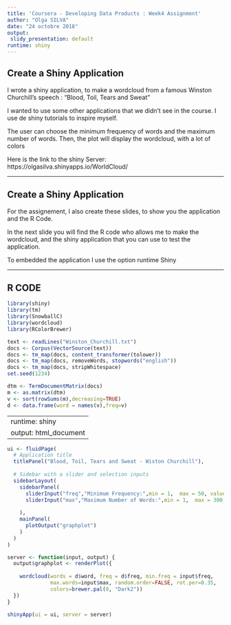 ```yaml
---
title: 'Coursera - Developing Data Products : Week4 Assignment'
author: "Olga SILVA"
date: "24 octobre 2018"
output:
 slidy_presentation: default
runtime: shiny
---
```

## Create a Shiny Application
I wrote a shiny application, to make a wordcloud from a famous Winston Churchill's speech : "Blood, Toil, Tears and Sweat"

I wanted to use some other applications that we didn't see in the course. I use de shiny tutorials to inspire myself.

The user can choose the minimum frequency of words and the maximum number of words. Then, the plot will display the wordcloud, with a lot of colors

Here is the link to the shiny Server: https://olgasilva.shinyapps.io/WorldCloud/

***

## Create a Shiny Application
For the assignement, I also create these slides, to show you the application and the R Code. 

In the next slide you will find the R code who allows me to make the wordcloud, and the shiny application that you can use to test the application. 

To embedded the application I use the option runtime Shiny

***

## R CODE

```r
library(shiny)
library(tm)
library(SnowballC)
library(wordcloud)
library(RColorBrewer)
```

```r
text <- readLines("Winston_Churchill.txt")
docs <- Corpus(VectorSource(text))
docs <- tm_map(docs, content_transformer(tolower))
docs <- tm_map(docs, removeWords, stopwords("english"))
docs <- tm_map(docs, stripWhitespace)
set.seed(1234)

dtm <- TermDocumentMatrix(docs)
m <- as.matrix(dtm)
v <- sort(rowSums(m),decreasing=TRUE)
d <- data.frame(word = names(v),freq=v)
```

---
runtime: shiny
output: html_document
---
```r
ui <- fluidPage(
  # Application title
  titlePanel("Blood, Toil, Tears and Sweat - Wiston Churchill"),
  
  # Sidebar with a slider and selection inputs
  sidebarLayout(
    sidebarPanel(
      sliderInput("freq","Minimum Frequency:",min = 1,  max = 50, value = 15),
      sliderInput("max","Maximum Number of Words:",min = 1,  max = 300,  value = 100)
      
    ),
    mainPanel(
      plotOutput("graphplot")
    )
  )
)
```

```r
server <- function(input, output) {
  output$graphplot <- renderPlot({
    
    wordcloud(words = d$word, freq = d$freq, min.freq = input$freq,
              max.words=input$max, random.order=FALSE, rot.per=0.35, 
              colors=brewer.pal(8, "Dark2"))
  })
}

shinyApp(ui = ui, server = server)
```